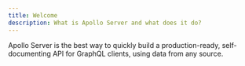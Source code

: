 ```yaml
---
title: Welcome
description: What is Apollo Server and what does it do?
---
```


Apollo Server is the best way to quickly build a production-ready, self-documenting API for GraphQL clients, using data from any source.

